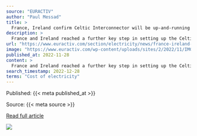 ```yaml
---
source: "EURACTIV"
author: "Paul Messad"
title: >
  France, Ireland confirm Celtic Interconnector will be up-and-running in 2027
description: >
  France and Ireland reached a further key step in setting up the Celtic Interconnector, an underwater electricity cable linking the Irish grid to the continent by 2027, Ireland's Environment Minister Eamon Ryan announced in Paris last week.
url: "https://www.euractiv.com/section/electricity/news/france-ireland-confirm-celtic-interconnector-will-be-up-and-running-in-2027/"
image: "https://www.euractiv.com/wp-content/uploads/sites/2/2022/11/IMG_9370-800x450.jpg"
published_at: 2022-11-28
content: >
  France and Ireland reached a further key step in setting up the Celtic Interconnector, an underwater electricity cable linking the Irish grid to the continent by 2027, Ireland’s Environment Minister … [+4681 chars]
search_timestamp: 2022-12-28
terms: "Cost of electricity"
---
```



Published: {{< meta published_at >}}


Source: {{< meta source >}}


[Read full article]({{< meta url >}}){target='_blank'}



![](`r rmarkdown::metadata$image[1]`)
